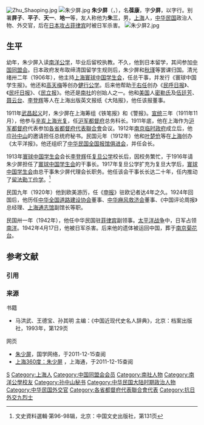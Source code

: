 [[File:Zhu_Shaoping.jpg|thumb]]
[[File:朱少屏.jpg|thumb]]
'''朱少屏'''（{{lang-en|P. K. Chu}}，{{bd|1881年||1942年|4月17日}}），名'''葆康'''，字'''少屏'''，以字行。别署'''屏子'''、'''平子'''、'''天一'''、'''地一'''等，友人称他为'''朱三'''，男，[[上海|上海]]人，[[中华民国|中华民国]]政治人物、外交官，后在[[菲律賓戰役_(1941年－1942年)|日本攻占菲律宾]]时被日军杀害。
[[File:朱少屏2.jpg|thumb]]

== 生平 ==
幼年，朱少屏入读[[南洋公学|南洋公学]]，毕业后留校执教。不久，他到日本留学，其间参加[[中国同盟会|中国同盟会]]。日本政府发布取缔清国留学生规则后，朱少屏和[[秋瑾|秋瑾]]等罢课归国。清光绪卅二年（1906年），他主持[[上海|上海]][[寰球中国学生会|寰球中国学生会]]，任总干事，并发行《寰球中国学生报》。他还和[[高旭|高天梅]]等创办[[健行公学|健行公学]]。后来他帮助[[于右任|于右任]]创办《[[民呼日报|民呼日报]]》、《[[民吁日报|民吁日报]]》、《[[民立报|民立报]]》。他还是[[南社|南社]]的创始人之一。他和[[美国|美国]]人[[密勒氏|密勒氏]]及[[伍廷芳|伍廷芳]]、[[聂云台|聂云台]]、[[李登辉_(教育家)|李登辉]]等人在上海出版英文报纸《大陆报》，他任该报董事。

1911年[[武昌起义|武昌起义]]时，朱少屏在上海筹组《铁笔报》和《警报》。[[宣统|宣统]]三年（1911年11月），他参与[[辛亥上海光复|辛亥上海光复]]，任[[沪军都督府|沪军都督府]]总务科长。1911年底，他在上海作为[[沪军都督府|沪军都督府]]代表参加[[各省都督府代表聯合會|各省都督府代表聯合會]]会议。1912年[[南京临时政府|南京临时政府]]成立后，他应[[孙中山|孙中山]]的邀请担任总统府秘书。民国元年（1912年）他和[[叶楚伧|叶楚伧]]等在[[上海|上海]]创办《太平洋报》。他还组织了[[中华民国全国报馆俱进会|中华民国全国报馆俱进会]]，并任会长。

1913年[[寰球中国学生会|寰球中国学生会]]会长[[李登辉_(教育家)|李登辉]]任[[复旦公学|复旦公学]]校长后，因校务繁忙，于1916年请朱少屏担任了[[寰球中国学生会|寰球中国学生会]]的干事长。1917年复旦公学扩充为复旦大学后，[[寰球中国学生会|寰球中国学生会]]由总干事朱少屏代理会长职务。他任该会干事长长达二十年，任内推动了[[留法勤工俭学|留法勤工俭学]]。<ref>文史資料選輯·第96-98辑，北京：中国文史出版社，第131页</ref>

民国九年（1920年）他到欧美游历，任《[[申报|申报]]》驻欧记者达4年之久。1924年回国后，他历任[[中华全国道路建设协会|中华全国道路建设协会]]董事、[[中华麻风救济会|中华麻风救济会]]董事、《中国评论周报》总经理、[[上海通志馆|上海通志馆]]副馆长等职。

民国卅一年（1942年），他任中华民国驻[[菲律宾|菲律宾]]副领事。[[太平洋战争|太平洋战争]]中，日军占领[[南洋|南洋]]。1942年4月17日，他被日军杀害。后来他的遗体被运回中国，葬于[[南京|南京]][[菊花台|菊花台]]。

== 参考文献 ==
=== 引用 ===
{{Reflist}}

=== 来源 ===
;书籍
* 马洪武、王德宝、孙其明 主编：《中国近现代史名人辞典》，北京：档案出版社，1993年，第129页

;网页
* [http://www.guoxue.com/master/gcp/zhushaopin/zhushaopin.htm 朱少屏]{{Wayback|url=http://www.guoxue.com/master/gcp/zhushaopin/zhushaopin.htm |date=20120511012045 }}，国学网络，于2011-12-15查阅
* [http://www.shtong.gov.cn/newsite/node2/node4429/node4432/node70711/node70715/node70723/userobject1ai53952.html 上海360度：朱少屏] {{Wayback|url=http://www.shtong.gov.cn/newsite/node2/node4429/node4432/node70711/node70715/node70723/userobject1ai53952.html |date=20190602122044 }}，上海通，于2011-12-15查阅

{{抗日外交九烈士}}
{{中华民国各省都督府代表联合会上海会议代表}}
{{Authority control}}
{{DEFAULTSORT:Zhu朱}}
[[Category:朱姓|S]]
[[Category:上海人|Category:上海人]]
[[Category:中国同盟会会员|Category:中国同盟会会员]]
[[Category:南社人物|Category:南社人物]]
[[Category:南洋公學校友|Category:南洋公學校友]]
[[Category:孙中山秘书|Category:孙中山秘书]]
[[Category:中华民国大陆时期政治人物|Category:中华民国大陆时期政治人物]]
[[Category:中华民国外交官|Category:中华民国外交官]]
[[Category:各省都督府代表聯合會代表|Category:各省都督府代表聯合會代表]]
[[Category:抗日外交九烈士|Category:抗日外交九烈士]]